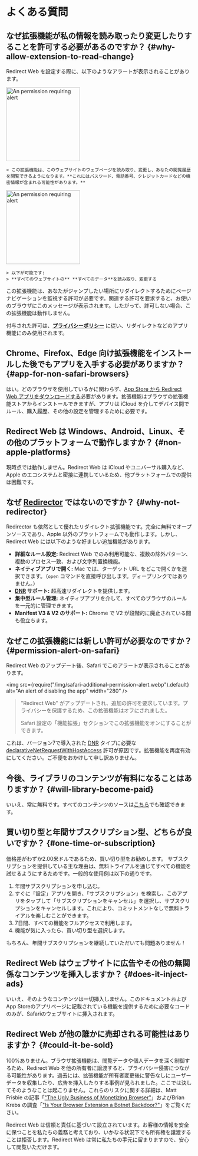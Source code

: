
# よくある質問

## なぜ拡張機能が私の情報を読み取ったり変更したりすることを許可する必要があるのですか？ {#why-allow-extension-to-read-change}

Redirect Web を設定する際に、以下のようなアラートが表示されることがあります。

<IfBrowserStore stores='appStore'>
    <Image src={PermissionAlertSafari} alt="An permission requiring alert" width="200" margin="0 0 16px 0" hasShadow={true} />

    > この拡張機能は、このウェブサイトのウェブページを読み取り、変更し、あなたの閲覧履歴を閲覧できるようになります。**これにはパスワード、電話番号、クレジットカードなどの機密情報が含まれる可能性があります。**
</IfBrowserStore>

<IfBrowserStore stores='appStore' includes={false}>
    <Image src={PermissionAlertChrome} alt="An permission requiring alert" height="200" hasRoundedCorners={true} hasShadow={true} margin="0 0 16px 0" />

    > 以下が可能です:  
    > **すべてのウェブサイトの** **すべてのデータ**を読み取り、変更する
</IfBrowserStore>

この拡張機能は、あなたがジャンプしたい場所にリダイレクトするためにページナビゲーションを監視する許可が必要です。関連する許可を要求すると、お使いのブラウザにこのメッセージが表示されます。したがって、許可しない場合、この拡張機能は動作しません。

付与された許可は、**[プライバシーポリシー](./privacy-policy)** に従い、リダイレクトなどのアプリ機能にのみ使用されます。

## Chrome、Firefox、Edge 向け拡張機能をインストールした後でもアプリを入手する必要がありますか？ {#app-for-non-safari-browsers}

はい。どのブラウザを使用しているかに関わらず、[App Store から Redirect Web アプリをダウンロードする](https://apps.apple.com/app/id1571283503)必要があります。拡張機能はブラウザの拡張機能ストアからインストールできますが、アプリは iCloud を介してデバイス間でルール、購入履歴、その他の設定を管理するために必要です。

## Redirect Web は Windows、Android、Linux、その他のプラットフォームで動作しますか？ {#non-apple-platforms}

現時点では動作しません。Redirect Web は iCloud やユニバーサル購入など、Apple のエコシステムと密接に連携しているため、他プラットフォームでの提供は困難です。

## なぜ [Redirector](https://github.com/einaregilsson/Redirector) ではないのですか？ {#why-not-redirector}

Redirector も依然として優れたリダイレクト拡張機能です。完全に無料でオープンソースであり、Apple 以外のプラットフォームでも動作します。しかし、Redirect Web には以下のような好ましい追加機能があります。

*   **詳細なルール設定:** Redirect Web でのみ利用可能な、複数の除外パターン、複数のプロセス一致、および文字列置換機能。
*   **ネイティブアプリで開く:** Mac では、ターゲット URL をどこで開くかを選択できます。（`open` コマンドを直接呼び出します。ディープリンクではありません。）
*   **[DNR](https://blog.mozilla.org/addons/2023/05/17/declarativenetrequest-available-in-firefox/) サポート:** 超高速リダイレクトを提供します。
*   **集中型ルール管理:** ネイティブアプリを介して、すべてのブラウザのルールを一元的に管理できます。
*   **Manifest V3 & V2 のサポート:** Chrome で V2 が段階的に廃止されている間も役立ちます。

## なぜこの拡張機能には新しい許可が必要なのですか？ {#permission-alert-on-safari}

Redirect Web のアップデート後、Safari でこのアラートが表示されることがあります。

<img src={require("/img/safari-additional-permission-alert.webp").default} alt="An alert of disabling the app" width="280" />

> "Redirect Web" がアップデートされ、追加の許可を要求しています。プライバシーを保護するため、この拡張機能はオフにされました。
>
> Safari 設定の「機能拡張」セクションでこの拡張機能をオンにすることができます。

これは、バージョン7で導入された [DNR](./rule-settings#type) タイプに必要な [declarativeNetRequestWithHostAccess](https://developer.apple.com/documentation/safariservices/safari_web_extensions/blocking_content_with_your_safari_web_extension) 許可が原因です。拡張機能を再度有効にしてください。ご不便をおかけして申し訳ありません。

## 今後、ライブラリのコンテンツが有料になることはありますか？ {#will-library-become-paid}

いいえ、常に無料です。すべてのコンテンツのソースは[こちら](https://github.com/mshibanami/redirect-web/tree/main/library)でも確認できます。

## 買い切り型と年間サブスクリプション型、どちらが良いですか？ {#one-time-or-subscription}

価格差がわずか2.00米ドルであるため、買い切り型をお勧めします。
サブスクリプションを提供している主な理由は、無料トライアルを通じてすべての機能を試せるようにするためです。一般的な使用例は以下の通りです。

1.  年間サブスクリプションを申し込む。
2.  すぐに「設定」アプリを開き、「サブスクリプション」を検索し、このアプリをタップして「サブスクリプションをキャンセル」を選択し、サブスクリプションをキャンセルします。これにより、コミットメントなしで無料トライアルを楽しむことができます。
3.  7日間、すべての機能をフルアクセスで利用します。
4.  機能が気に入ったら、買い切り型を選択します。

もちろん、年間サブスクリプションを継続していただいても問題ありません！

## Redirect Web はウェブサイトに広告やその他の無関係なコンテンツを挿入しますか？ {#does-it-inject-ads}

いいえ、そのようなコンテンツは一切挿入しません。このドキュメントおよびApp Storeのアプリページに記載されている機能を提供するために必要なコードのみが、Safariのウェブサイトに挿入されます。

## Redirect Web が他の誰かに売却される可能性はありますか？ {#could-it-be-sold}

100%ありません。ブラウザ拡張機能は、閲覧データや個人データを深く制御するため、Redirect Web を他の所有者に譲渡すると、プライバシー侵害につながる可能性があります。過去には、拡張機能が所有者変更後に警告なしにユーザーデータを収集したり、広告を挿入したりする事例が見られました。ここでは決してそのようなことは起こりません。これらのリスクに関する詳細は、Matt Frisbie の記事「["The Ugly Business of Monetizing Browser"](https://mattfrisbie.substack.com/p/the-ugly-business-of-monetizing-browser)」およびBrian Krebs の調査「["Is Your Browser Extension a Botnet Backdoor?"](https://krebsonsecurity.com/2021/03/is-your-browser-extension-a-botnet-backdoor/)」をご覧ください。

Redirect Web は信頼と責任に基づいて設立されています。お客様の情報を安全に保つことを私たちの義務と考えており、いかなる状況下でも所有権を譲渡することは拒否します。Redirect Web は常に私たちの手元に留まりますので、安心して閲覧いただけます。